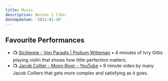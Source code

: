 ```yaml
---
title: Music
description: Noises I like.
dateUpdated: '2021-01-30'
---
```


## Favourite Performances

- 📺 [Sicilienne - Von Paradis | Podium Witteman](https://m.youtube.com/watch?v=fCIh4hqYJAM) • 4 minutes of Ivry Gitlis playing violin that shows how little perfection matters.
- 📺 [Jacob Collier - Moon River - YouTube](https://m.youtube.com/watch?v=VPLCk-FTVvw) • 9 minute video by many Jacob Colliers that gets more complex and satisfying as it goes.